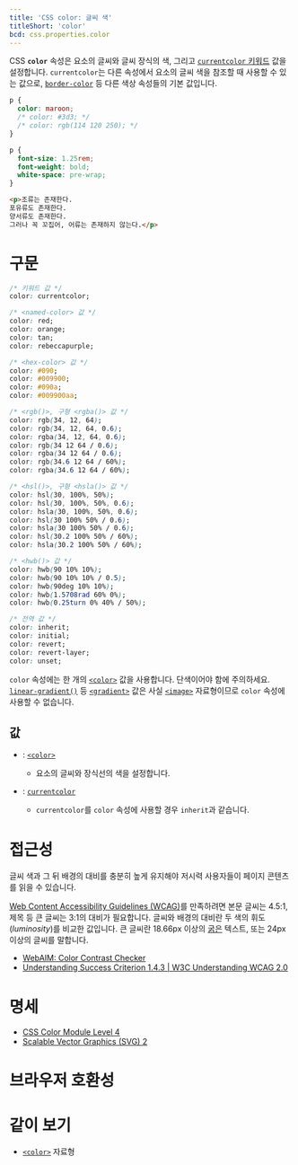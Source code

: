 ```yaml
---
title: 'CSS color: 글씨 색'
titleShort: 'color'
bcd: css.properties.color
---
```


CSS **`color`** 속성은 요소의 글씨와 글씨 장식의 색, 그리고 [`currentcolor` 키워드][`currentcolor`] 값을 설정합니다. `currentcolor`는 다른 속성에서 요소의 글씨 색을 참조할 때 사용할 수 있는 값으로, [`border-color`] 등 다른 색상 속성들의 기본 값입니다.

```css hidden name=demo
p {
  color: maroon;
  /* color: #3d3; */
  /* color: rgb(114 120 250); */
}
```

```css hidden editable=false name=demo filename=style
p {
  font-size: 1.25rem;
  font-weight: bold;
  white-space: pre-wrap;
}
```

```html hidden name=demo
<p>조류는 존재한다.
포유류도 존재한다.
양서류도 존재한다.
그러나 꼭 꼬집어, 어류는 존재하지 않는다.</p>
```

<LiveExample height={240} lang="css" name="demo" />

# 구문

```css
/* 키워드 값 */
color: currentcolor;

/* <named-color> 값 */
color: red;
color: orange;
color: tan;
color: rebeccapurple;

/* <hex-color> 값 */
color: #090;
color: #009900;
color: #090a;
color: #009900aa;

/* <rgb()>, 구형 <rgba()> 값 */
color: rgb(34, 12, 64);
color: rgb(34, 12, 64, 0.6);
color: rgba(34, 12, 64, 0.6);
color: rgb(34 12 64 / 0.6);
color: rgba(34 12 64 / 0.6);
color: rgb(34.6 12 64 / 60%);
color: rgba(34.6 12 64 / 60%);

/* <hsl()>, 구형 <hsla()> 값 */
color: hsl(30, 100%, 50%);
color: hsl(30, 100%, 50%, 0.6);
color: hsla(30, 100%, 50%, 0.6);
color: hsl(30 100% 50% / 0.6);
color: hsla(30 100% 50% / 0.6);
color: hsl(30.2 100% 50% / 60%);
color: hsla(30.2 100% 50% / 60%);

/* <hwb()> 값 */
color: hwb(90 10% 10%);
color: hwb(90 10% 10% / 0.5);
color: hwb(90deg 10% 10%);
color: hwb(1.5708rad 60% 0%);
color: hwb(0.25turn 0% 40% / 50%);

/* 전역 값 */
color: inherit;
color: initial;
color: revert;
color: revert-layer;
color: unset;
```

`color` 속성에는 한 개의 [`<color>`] 값을 사용합니다. 단색이어야 함에 주의하세요. [`linear-gradient()`] 등 [`<gradient>`] 값은 사실 [`<image>`] 자료형이므로 `color` 속성에 사용할 수 없습니다.

## 값

- : [`<color>`]
  - 요소의 글씨와 장식선의 색을 설정합니다.

- : [`currentcolor`]
  - `currentcolor`를 `color` 속성에 사용할 경우 `inherit`과 같습니다.

# 접근성

글씨 색과 그 뒤 배경의 대비를 충분히 높게 유지해야 저시력 사용자들이 페이지 콘텐츠를 읽을 수 있습니다.

[Web Content Accessibility Guidelines (WCAG)](https://www.w3.org/WAI/standards-guidelines/wcag/)를 만족하려면 본문 글씨는 4.5:1, 제목 등 큰 글씨는 3:1의 대비가 필요합니다. 글씨와 배경의 대비란 두 색의 휘도(_luminosity_)를 비교한 값입니다. 큰 글씨란 18.66px 이상의 [굵은](./font-weight) 텍스트, 또는 24px 이상의 글씨를 말합니다.

- [WebAIM: Color Contrast Checker](https://webaim.org/resources/contrastchecker/)
- [Understanding Success Criterion 1.4.3 | W3C Understanding WCAG 2.0](https://www.w3.org/TR/UNDERSTANDING-WCAG20/visual-audio-contrast-contrast.html)

# 명세

- [CSS Color Module Level 4](https://drafts.csswg.org/css-color/#the-color-property)
- [Scalable Vector Graphics (SVG) 2](https://svgwg.org/svg2-draft/painting.html#ColorProperty)

# 브라우저 호환성

<BrowserCompat data={props.bcd} />

# 같이 보기

- [`<color>`] 자료형

[`<color>`]: ./color_value
[`<gradient>`]: https://developer.mozilla.org/en-US/docs/Web/CSS/gradient
[`<image>`]: https://developer.mozilla.org/en-US/docs/Web/CSS/image
[`border-color`]: https://developer.mozilla.org/en-US/docs/Web/CSS/border-color
[`currentcolor`]: ./color_value#currentcolor-키워드
[`linear-gradient()`]: https://developer.mozilla.org/en-US/docs/Web/CSS/gradient/linear-gradient
[`text-decoration-color`]: ./text-decoration-color
